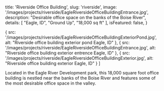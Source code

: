 
  title: 'Riverside Office Building',
  slug: 'riverside',
  image: '/images/projects/riverside/EagleRiversideOfficeBuildingEntrance.jpg',
  description: "Desirable office space on the banks of the Boise River",
  details: [
    "Eagle, ID",
    "Ground Up",
    "18,000 sq ft"
  ],
  isFeatured: false,
}

  {
    src: '/images/projects/riverside/EagleRiversideOfficeBuildingExteriorPond.jpg',
    alt: "Riverside office building exterior pond Eagle, ID"
  },
  {
    src: '/images/projects/riverside/EagleRiversideOfficeBuildingEntrance.jpg',
    alt: "Riverside office building exterior entrence Eagle, ID"
  },
  {
    src: '/images/projects/riverside/EagleRiversideOfficeBuildingExterior.jpg',
    alt: "Riverside office building exterior Eagle, ID"
  }
]


Located in the Eagle River Development park, this 18,000 square foot office building is nestled near the banks of the Boise River and features some of the most desirable office space in the valley.

<Slider slides={slides}/>